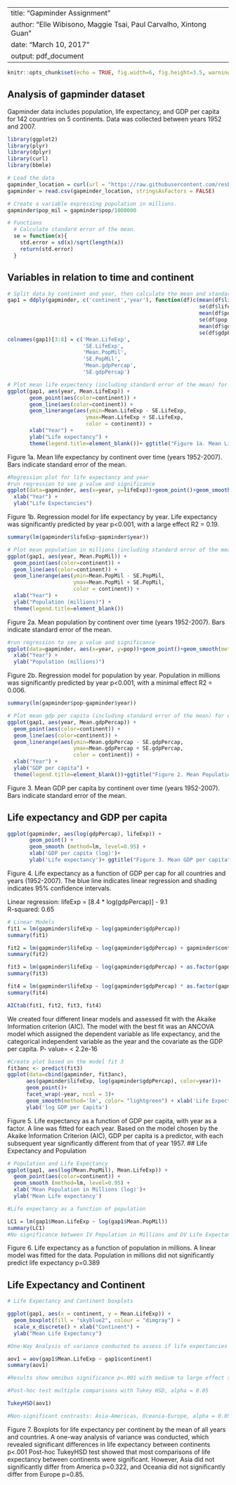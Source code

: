 
---
title: "Gapminder Assignment"
author: "Elle Wibisono, Maggie Tsai, Paul Carvalho, Xintong Guan"
date: "March 10, 2017"
output: pdf_document
---

```r
knitr::opts_chunk$set(echo = TRUE, fig.width=6, fig.height=3.5, warning=FALSE, message=FALSE)
```

## Analysis of gapminder dataset

Gapminder data includes population, life expectancy, and GDP per capita for 142 countries on 5 continents. Data was collected between years 1952 and 2007.

```r
library(ggplot2)
library(plyr)
library(dplyr)
library(curl)
library(bbmle)

# Load the data
gapminder_location = curl(url = "https://raw.githubusercontent.com/resbaz/r-novice-gapminder-files/master/data/gapminder-FiveYearData.csv")
gapminder = read.csv(gapminder_location, stringsAsFactors = FALSE)

# Create a variable expressing population in millions.
gapminder$pop_mil = gapminder$pop/1000000

# Functions
  # Calculate standard error of the mean.
  se = function(x){
    std.error = sd(x)/sqrt(length(x))
    return(std.error)
  }
```

## Variables in relation to time and continent

```r
# Split data by continent and year, then calculate the mean and standard error of the mean for life expectancy, population, and gdpPercap.
gap1 = ddply(gapminder, c('continent','year'), function(df)c(mean(df$lifeExp),
                                                             se(df$lifeExp),
                                                             mean(df$pop_mil),
                                                             se(df$pop_mil),
                                                             mean(df$gdpPercap),
                                                             se(df$gdpPercap)))
colnames(gap1)[3:8] = c('Mean.LifeExp',
                        'SE.LifeExp',
                        'Mean.PopMil',
                        'SE.PopMil',
                        'Mean.gdpPercap',
                        'SE.gdpPercap')

# Plot mean life expectency (including standard error of the mean) for each continent in relation to year.
ggplot(gap1, aes(year, Mean.LifeExp)) +
       geom_point(aes(color=continent)) +
       geom_line(aes(color=continent)) +
       geom_linerange(aes(ymin=Mean.LifeExp - SE.LifeExp,
                         ymax=Mean.LifeExp + SE.LifeExp,
                         color = continent)) +
       xlab("Year") +
       ylab("Life expectancy") +
       theme(legend.title=element_blank())+ ggtitle("Figure 1a. Mean Life Expectancy by Continent")

```

Figure 1a. Mean life expectancy by continent over time (years 1952-2007). Bars indicate standard error of the mean.

```r
#Regression plot for life expectancy and year
#run regression to see p value and significance
ggplot(data=gapminder, aes(x=year, y=lifeExp))+geom_point()+geom_smooth(method=lm)+ ggtitle ("Figure 1b. Regression model for life expectancy by year")+ 
  xlab("Year") +
  ylab("Life Expectancies")
```
 
Figure 1b. Regression model for life expectancy by year. Life expectancy was significantly predicted by year p<0.001, with a large effect R2 = 0.19. 

```r

summary(lm(gapminder$lifeExp~gapminder$year)) 
```

```r
# Plot mean population in millions (including standard error of the mean) for each continent in relation to year.
ggplot(gap1, aes(year, Mean.PopMil)) +
  geom_point(aes(color=continent)) +
  geom_line(aes(color=continent)) +
  geom_linerange(aes(ymin=Mean.PopMil - SE.PopMil,
                     ymax=Mean.PopMil + SE.PopMil,
                     color = continent)) +
  xlab("Year") +
  ylab("Population (millions)") +
  theme(legend.title=element_blank())
```

Figure 2a. Mean population by continent over time (years 1952-2007). Bars indicate standard error of the mean.

```r
#run regression to see p value and significance
ggplot(data=gapminder, aes(x=year, y=pop))+geom_point()+geom_smooth(method=lm)+ ggtitle ("Figure 1b. Regression model for population by year")+
  xlab("Year") +
  ylab("Population (millions)")
```
Figure 2b. Regression model for population by year. Population in millions was significantly predicted by year p<0.001, with a minimal effect R2 = 0.006.

```r
summary(lm(gapminder$pop~gapminder$year))
```

```r
# Plot mean gdp per capita (including standard error of the mean) for each continent in relation to year.
ggplot(gap1, aes(year, Mean.gdpPercap)) +
  geom_point(aes(color=continent)) +
  geom_line(aes(color=continent)) +
  geom_linerange(aes(ymin=Mean.gdpPercap - SE.gdpPercap,
                     ymax=Mean.gdpPercap + SE.gdpPercap,
                     color = continent)) +
  xlab("Year") +
  ylab("GDP per capita") +
  theme(legend.title=element_blank())+ggtitle("Figure 2. Mean Population by Continent")
```

Figure 3. Mean GDP per capita by continent over time (years 1952-2007). Bars indicate standard error of the mean.

## Life expectancy and GDP per capita

```r
ggplot(gapminder, aes(log(gdpPercap), lifeExp)) +
       geom_point() +
       geom_smooth (method=lm, level=0.95) +
       xlab('GDP per capita (log)')+
       ylab('Life expectancy')+ ggtitle("Figure 3. Mean GDP per capita")
```

Figure 4. Life expectancy as a function of GDP per cap for all countries and years (1952-2007). The blue line indicates linear regression and shading indicates 95% confidence intervals.

Linear regression: lifeExp = [8.4 * log(gdpPercap)] - 9.1  
R-squared: 0.65

```r
# Linear Models
fit1 = lm(gapminder$lifeExp ~ log(gapminder$gdpPercap))
summary(fit1)

fit2 = lm(gapminder$lifeExp ~ log(gapminder$gdpPercap) + gapminder$continent)
summary(fit2)

fit3 = lm(gapminder$lifeExp ~ log(gapminder$gdpPercap) + as.factor(gapminder$year))
summary(fit3)

fit4 = lm(gapminder$lifeExp ~ log(gapminder$gdpPercap) * as.factor(gapminder$year))
summary(fit4)

AICtab(fit1, fit2, fit3, fit4)

```
We created four different linear models and assessed fit with the Akaike Information criterion (AIC). The model with the best fit was an ANCOVA model which assigned the dependent variable as life expectancy, and the categorical independent variable as the year and the covariate as the GDP per capita. 
P- value= < 2.2e-16

```r
#Create plot based on the model fit 3
fit3anc <- predict(fit3)
ggplot(data=cbind(gapminder, fit3anc),
      aes(gapminder$lifeExp, log(gapminder$gdpPercap), color=year))+
      geom_point()+
      facet_wrap(~year, ncol = 3)+ 
      geom_smooth(method='lm', color= "lightgreen") + xlab('Life Expectancy') + 
      ylab('log GDP per Capita')
```
Figure 5. Life expectancy as a function of GDP per capita, with year as a factor. A line was fitted for each year. Based on the model chosen by the Akaike Information Criterion (AIC), GDP per capita is a predictor, with each subsequent year significantly different from that of year 1957. 
## Life Expectancy and Population

```r

# Population and Life Expectancy 
ggplot(gap1, aes(log(Mean.PopMil), Mean.LifeExp)) +
  geom_point(aes(color=continent)) +
  geom_smooth (method=lm, level=0.95) +
  xlab('Mean Population in Millions (log)')+
  ylab('Mean Life expectancy')
```

```r
#Life expectancy as a function of population 

LC1 = lm(gap1$Mean.LifeExp ~ log(gap1$Mean.PopMil))
summary(LC1)
#No significance between IV Population in Millions and DV Life Expectancy, p=0.389
```

Figure 6. Life expectancy as a function of population in millions. A linear model was fitted for the data. Population in millions did not significantly predict life expectancy p=0.389

## Life Expectancy and Continent

```r

# Life Expectancy and Continent boxplots

ggplot(gap1, aes(x = continent, y = Mean.LifeExp)) +
  geom_boxplot(fill = "skyblue2", colour = "dimgray") +
  scale_x_discrete() + xlab("Continent") +
  ylab("Mean Life Expectancy")
```

```r
#One-Way Analysis of variance conducted to assess if life expectancies for all years significantly differed by continent

aov1 = aov(gap1$Mean.LifeExp ~ gap1$continent)
summary(aov1)

#Results show omnibus significance p<.001 with medium to large effect size of continent on life expectancy

#Post-hoc test multiple comparisons with Tukey HSD, alpha = 0.05

TukeyHSD(aov1)

#Non-significant contrasts: Asia-Americas, Oceania-Europe, alpha = 0.05
```
Figure 7. Boxplots for life expectancy per continent by the mean of all years and countries. A one-way analysis of variance was conducted, which revealed significant differences in life expectancy between continents p<.001 Post-hoc TukeyHSD test showed that most comparisons of life expectancy between continents were significant. However, Asia did not significantly differ from America p=0.322, and Oceania did not significantly differ from Europe p=0.85.
